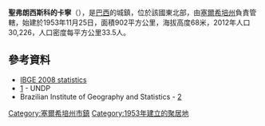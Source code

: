'''聖弗朗西斯科的卡寧'''（{{lang-pt|Canindé de São Francisco}}），是[[巴西|巴西]]的城鎮，位於該國東北部，由[[塞爾希培州|塞爾希培州]]負責管轄，始建於1953年11月25日，面積902平方公里，海拔高度68米，2012年人口30,226，人口密度每平方公里33.5人。

{{Coord|9|38|31|S|37|47|16|W|display=title}}

==參考資料==
*[http://www.ibge.gov.br/home/estatistica/populacao/estimativa2008/POP2008_DOU.pdf IBGE 2008 statistics] {{Wayback|url=http://www.ibge.gov.br/home/estatistica/populacao/estimativa2008/POP2008_DOU.pdf |date=20080908054819 }}
*[https://www.webcitation.org/62vROdEF3?url=http://www.pnud.org.br/atlas/ranking/IDH-M%2091%2000%20Ranking%20decrescente%20%28pelos%20dados%20de%202000%29.htm] - UNDP
*Brazilian Institute of Geography and Statistics - [https://web.archive.org/web/20070109005631/http://www.ibge.gov.br/cidadesat/default.php]

{{Brazil-geo-stub}}
{{塞爾希培州市鎮}}
[[Category:塞爾希培州市鎮|Category:塞爾希培州市鎮]]
[[Category:1953年建立的聚居地|Category:1953年建立的聚居地]]